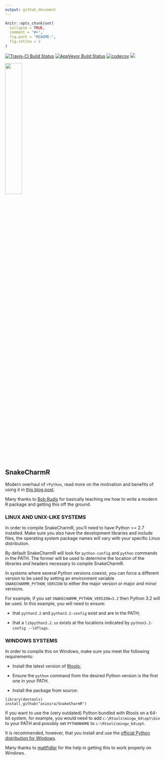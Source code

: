 ```yaml
---
output: github_document
---
```

<!-- README.md is generated from README.Rmd. Please edit that file -->
```r
knitr::opts_chunk$set(
  collapse = TRUE,
  comment = "#>",
  fig.path = "README-",
  fig.retina = 2
)
```
[![Travis-CI Build Status](https://travis-ci.org/asieira/SnakeCharmR.svg?branch=master)](https://travis-ci.org/asieira/SnakeCharmR)
[![AppVeyor Build Status](https://ci.appveyor.com/api/projects/status/github/asieira/SnakeCharmR?branch=master&svg=true)](https://ci.appveyor.com/project/asieira/SnakeCharmR)
[![codecov](https://codecov.io/gh/asieira/SnakeCharmR/branch/master/graph/badge.svg)](https://codecov.io/gh/asieira/SnakeCharmR)
[![](https://cranlogs.r-pkg.org/badges/grand-total/SnakeCharmR)](https://CRAN.R-project.org/package=SnakeCharmR)

<img src="tools/snaker.jpg" width="33%"/>

## SnakeCharmR

Modern overhaul of `rPython`, read more on the motivation and benefits of using it in [this blog post](https://asieira.github.io/introducing-snakecharmr.html).

Many thanks to [Bob Rudis](https://github.com/hrbrmstr) for basically teaching me how to write
a modern R package and getting this off the ground.


### LINUX AND UNIX-LIKE SYSTEMS

In order to compile SnakeCharmR, you'll need to have Python >= 2.7 installed. Make sure you also have the development libraries and include files, the operating system package names will vary with your specific Linux distribution.

By default SnakeCharmR will look for `python-config` and `python` commands in the PATH. The former
will be used to determine the location of the libraries and headers necessary to compile 
SnakeCharmR.

In systems where several Python versions coexist, you can force a different version to be used by setting an environment variable `SNAKECHARMR_PYTHON_VERSION` to either the major version or major and minor versions.

For example, if you set `SNAKECHARMR_PYTHON_VERSION=3.2` then Python 3.2 will be used. In this example, you will need to ensure:

* that `python3.2` and `python3.2-config` exist and are in the PATH;

* that a `libpython3.2.so` exists at the locations indicated by `python3.2-config --ldflags`.


### WINDOWS SYSTEMS

In order to compile this on Windows, make sure you meet the following requirements:

* Install the latest version of [Rtools](https://cran.r-project.org/bin/windows/Rtools/);

* Ensure the `python` command from the desired Python version is the first one in your PATH.

* Install the package from source:
```
library(devtools)
install_github("asieira/SnakeCharmR")
```

If you want to use the (very outdated) Python bundled with Rtools on a 64-bit system, for example,
you would need to add `c:\Rtools\mingw_64\opt\bin` to your PATH and possibly set `PYTHONHOME` to
`c:\Rtools\mingw_64\opt`.

It is recommended, however, that you install and use the 
[official Python distribution for Windows](https://www.python.org/downloads/windows/).

Many thanks to [mattfidler](https://github.com/mattfidler) for the help in getting this to work properly on Windows.
